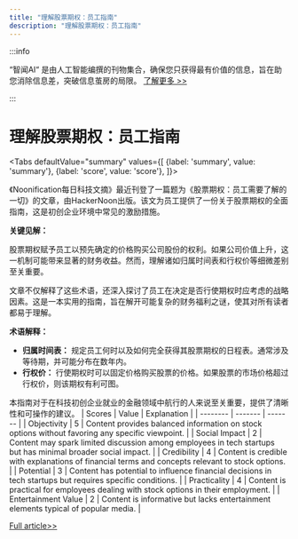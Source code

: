 ```yaml
---
title: "理解股票期权：员工指南"
description: "理解股票期权：员工指南"
---
```



:::info

“智闻AI“ 是由人工智能编撰的刊物集合，确保您只获得最有价值的信息，旨在助您消除信息差，突破信息茧房的局限。  [了解更多 >>](/)

:::

# 理解股票期权：员工指南


<Tabs
	defaultValue="summary"
	values={[
	{label: 'summary', value: 'summary'},
	{label: 'score', value: 'score'},
]}>
<TabItem value="summary">


《Noonification每日科技文摘》最近刊登了一篇题为《股票期权：员工需要了解的一切》的文章，由HackerNoon出版。该文为员工提供了一份关于股票期权的全面指南，这是初创企业环境中常见的激励措施。

**关键见解：**

股票期权赋予员工以预先确定的价格购买公司股份的权利。如果公司价值上升，这一机制可能带来显著的财务收益。然而，理解诸如归属时间表和行权价等细微差别至关重要。

文章不仅解释了这些术语，还深入探讨了员工在决定是否行使期权时应考虑的战略因素。这是一本实用的指南，旨在解开可能复杂的财务福利之谜，使其对所有读者都易于理解。

**术语解释：**

- **归属时间表：** 规定员工何时以及如何完全获得其股票期权的日程表。通常涉及等待期，并可能分布在数年内。
- **行权价：** 行使期权时可以固定价格购买股票的价格。如果股票的市场价格超过行权价，则该期权有利可图。

本指南对于在科技初创企业就业的金融领域中航行的人来说至关重要，提供了清晰性和可操作的建议。
</TabItem>
<TabItem value="score">
	| Scores     | Value   | Explanation |
	| -------- | ------- | ------- |
	| Objectivity  | 5    | Content provides balanced information on stock options without favoring any specific viewpoint.    |
	| Social Impact | 2     | Content may spark limited discussion among employees in tech startups but has minimal broader social impact.    |
	| Credibility    | 4    | Content is credible with explanations of financial terms and concepts relevant to stock options.    |
	| Potential    | 3    | Content has potential to influence financial decisions in tech startups but requires specific conditions.    |
	| Practicality    | 4    | Content is practical for employees dealing with stock options in their employment.    |
	| Entertainment Value    | 2    | Content is informative but lacks entertainment elements typical of popular media.    |
</TabItem>
</Tabs>

[Full article>>](https://hackernoon.com/6-8-2024-noonification?source=rss)
